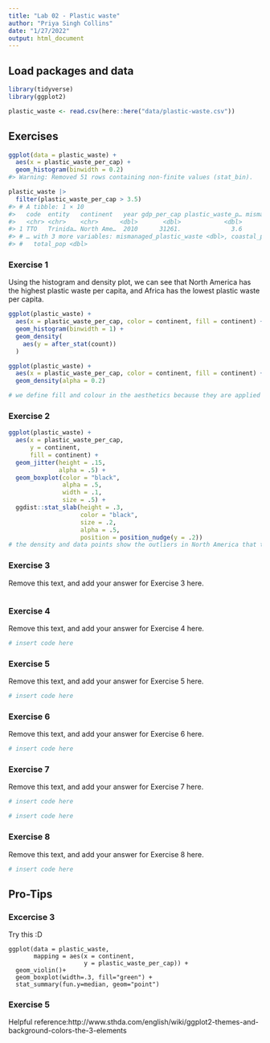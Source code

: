 ```yaml
---
title: "Lab 02 - Plastic waste"
author: "Priya Singh Collins"
date: "1/27/2022"
output: html_document
---
```


## Load packages and data

```r
library(tidyverse)
library(ggplot2)
```

```r
plastic_waste <- read.csv(here::here("data/plastic-waste.csv"))
```

## Exercises

```r
ggplot(data = plastic_waste) +
  aes(x = plastic_waste_per_cap) +
  geom_histogram(binwidth = 0.2)
#> Warning: Removed 51 rows containing non-finite values (stat_bin).

plastic_waste |>
  filter(plastic_waste_per_cap > 3.5)
#> # A tibble: 1 × 10
#>   code  entity   continent   year gdp_per_cap plastic_waste_p… mismanaged_plast…
#>   <chr> <chr>    <chr>      <dbl>       <dbl>            <dbl>             <dbl>
#> 1 TTO   Trinida… North Ame…  2010      31261.              3.6              0.19
#> # … with 3 more variables: mismanaged_plastic_waste <dbl>, coastal_pop <dbl>,
#> #   total_pop <dbl>
```

### Exercise 1

Using the histogram and density plot, we can see that North America has the highest plastic waste per capita, and Africa has the lowest plastic waste per capita.

```r
ggplot(plastic_waste) +
  aes(x = plastic_waste_per_cap, color = continent, fill = continent) +
  geom_histogram(binwidth = 1) +
  geom_density(
    aes(y = after_stat(count))
  )

ggplot(plastic_waste) +
  aes(x = plastic_waste_per_cap, color = continent, fill = continent) +
  geom_density(alpha = 0.2)

# we define fill and colour in the aesthetics because they are applied based on the dataset, but we define the alpha directly in the geom because it applies generally.
```

### Exercise 2

```r
ggplot(plastic_waste) +
  aes(x = plastic_waste_per_cap,
      y = continent,
      fill = continent) +
  geom_jitter(height = .15,
              alpha = .5) +
  geom_boxplot(color = "black",
               alpha = .5,
               width = .1,
               size = .5) +
  ggdist::stat_slab(height = .3,
                    color = "black",
                    size = .2,
                    alpha = .5,
                    position = position_nudge(y = .2))
# the density and data points show the outliers in North America that the boxplot does not display on the graph.

```

### Exercise 3

Remove this text, and add your answer for Exercise 3 here.
```r


```

### Exercise 4

Remove this text, and add your answer for Exercise 4 here.

```r
# insert code here
```

### Exercise 5

Remove this text, and add your answer for Exercise 5 here.

```r
# insert code here
```

### Exercise 6

Remove this text, and add your answer for Exercise 6 here.

```r
# insert code here
```

### Exercise 7

Remove this text, and add your answer for Exercise 7 here.

```r
# insert code here
```

```r
# insert code here
```

### Exercise 8

Remove this text, and add your answer for Exercise 8 here.

```r
# insert code here
```

## Pro-Tips

### Excercise 3

Try this :D

```
ggplot(data = plastic_waste, 
       mapping = aes(x = continent, 
                     y = plastic_waste_per_cap)) +
  geom_violin()+
  geom_boxplot(width=.3, fill="green") +
  stat_summary(fun.y=median, geom="point") 
```

### Exercise 5 

Helpful reference:http://www.sthda.com/english/wiki/ggplot2-themes-and-background-colors-the-3-elements



